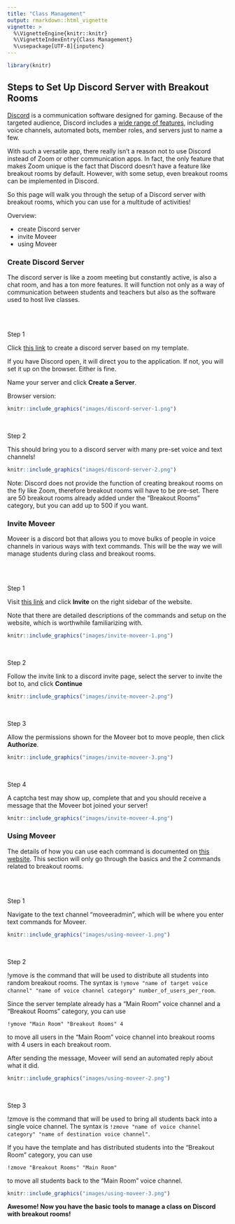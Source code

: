 ```yaml
---
title: "Class Management"
output: rmarkdown::html_vignette
vignette: >
  %\VignetteEngine{knitr::knitr}
  %\VignetteIndexEntry{Class Management}
  %\usepackage[UTF-8]{inputenc}
---
```


```r
library(knitr)
```

## Steps to Set Up Discord Server with Breakout Rooms

[Discord](https://discord.com/) is a communication software designed for gaming. Because of the targeted audience, Discord includes a [wide range of features](https://support.discord.com/hc/en-us/sections/201110577-Features), including voice channels, automated bots, member roles, and servers just to name a few. 

With such a versatile app, there really isn't a reason not to use Discord instead of Zoom or other communication apps. In fact, the only feature that makes Zoom unique is the fact that Discord doesn't have a feature like breakout rooms by default. However, with some setup, even breakout rooms can be implemented in Discord.

So this page will walk you through the setup of a Discord server with breakout rooms, which you can use for a multitude of activities!

Overview:

- create Discord server
- invite Moveer
- using Moveer

### Create Discord Server

The discord server is like a zoom meeting but constantly active, is also a chat room, and has a ton more features. It will function not only as a way of communication between students and teachers but also as the software used to host live classes.

<br><br>

Step 1

Click [this link](https://discord.new/tT3G4kESvqKm) to create a discord server based on my template.

If you have Discord open, it will direct you to the application. If not, you will set it up on the browser. Either is fine.

Name your server and click **Create a Server**.

Browser version:

```r
knitr::include_graphics("images/discord-server-1.png")
```

<br>

Step 2

This should bring you to a discord server with many pre-set voice and text channels!

```r
knitr::include_graphics("images/discord-server-2.png")
```

Note: Discord does not provide the function of creating breakout rooms on the fly like Zoom, therefore breakout rooms will have to be pre-set. There are 50 breakout rooms already added under the "Breakout Rooms" category, but you can add up to 500 if you want.

### Invite Moveer

Moveer is a discord bot that allows you to move bulks of people in voice channels in various ways with text commands. This will be the way we will manage students during class and breakout rooms.

<br><br>

Step 1

Visit [this link](https://top.gg/bot/400724460203802624) and click **Invite** on the right sidebar of the website.

Note that there are detailed descriptions of the commands and setup on the website, which is worthwhile familiarizing with.

```r
knitr::include_graphics("images/invite-moveer-1.png")
```

<br>

Step 2

Follow the invite link to a discord invite page, select the server to invite the bot to, and click **Continue**

```r
knitr::include_graphics("images/invite-moveer-2.png")
```

<br>

Step 3

Allow the permissions shown for the Moveer bot to move people, then click **Authorize**.

```r
knitr::include_graphics("images/invite-moveer-3.png")
```

<br>

Step 4

A captcha test may show up, complete that and you should receive a message that the Moveer bot joined your server!

```r
knitr::include_graphics("images/invite-moveer-4.png")
```


### Using Moveer

The details of how you can use each command is documented on [this website](https://top.gg/bot/400724460203802624). This section will only go through the basics and the 2 commands related to breakout rooms.

<br><br>

Step 1

Navigate to the text channel "moveeradmin", which will be where you enter text commands for Moveer.

```r
knitr::include_graphics("images/using-moveer-1.png")
```

<br>

Step 2

!ymove is the command that will be used to distribute all students into random breakout rooms. The syntax is `!ymove "name of target voice channel" "name of voice channel category" number_of_users_per_room`.

Since the server template already has a "Main Room" voice channel and a "Breakout Rooms" category, you can use

`!ymove "Main Room" "Breakout Rooms" 4`

to move all users in the "Main Room" voice channel into breakout rooms with 4 users in each breakout room.

After sending the message, Moveer will send an automated reply about what it did.

```r
knitr::include_graphics("images/using-moveer-2.png")
```

<br>

Step 3

!zmove is the command that will be used to bring all students back into a single voice channel. The syntax is `!zmove "name of voice channel category" "name of destination voice channel"`.

If you have the template and has distributed students into the "Breakout Room" category, you can use

`!zmove "Breakout Rooms" "Main Room"`

to move all students back to the "Main Room" voice channel.

```r
knitr::include_graphics("images/using-moveer-3.png")
```

**Awesome! Now you have the basic tools to manage a class on Discord with breakout rooms!**

